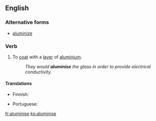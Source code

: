 ==English==

===Alternative forms===
*[[aluminize]]

===Verb===
{{en-verb|aluminises|aluminising|aluminised|aluminised}}

# To [[coat]] with a [[layer]] of [[aluminium]].
#: ''They would '''aluminise''' the glass in order to provide electrical conductivity.''

====Translations====
{{trans-top|to coat}}
* Finnish: {{t|fi|aluminoida}}
{{trans-mid}}
* Portuguese: {{t|pt|aluminizar}}
{{trans-bottom}}

[[fr:aluminise]]
[[ko:aluminise]]